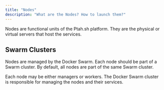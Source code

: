 ```yaml
---
title: "Nodes"
description: "What are the Nodes? How to launch them?"
---
```


Nodes are functional units of the Ptah.sh platform. They are the physical or virtual servers that host the services.

## Swarm Clusters

Nodes are managed by the Docker Swarm. Each node should be part of a Swarm cluster. By default, all nodes are part of the same Swarm cluster.

Each node may be either managers or workers. The Docker Swarm cluster is responsible for managing the nodes and their services.
